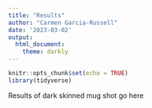 ```yaml
---
title: "Results"
author: "Carmen Garcia-Russell"
date: '2023-03-02'
output:
  html_document:
    theme: darkly
---
```


```r
knitr::opts_chunk$set(echo = TRUE)
library(tidyverse)
```



Results of dark skinned mug shot go here